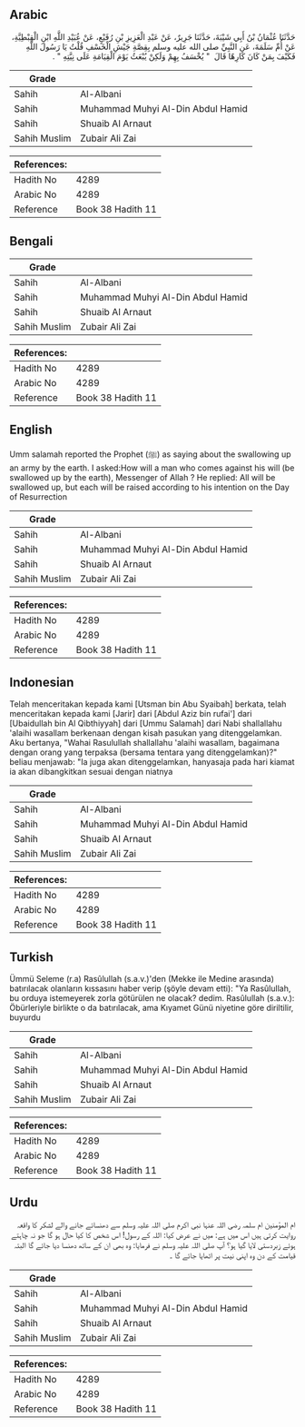 ## Arabic


<div dir="rtl" lang="ar" style={{fontSize:'larger',backgroundColor:'#f8f9fa',padding:20}}>
حَدَّثَنَا عُثْمَانُ بْنُ أَبِي شَيْبَةَ، حَدَّثَنَا جَرِيرٌ، عَنْ عَبْدِ الْعَزِيزِ بْنِ رُفَيْعٍ، عَنْ عُبَيْدِ اللَّهِ ابْنِ الْقِبْطِيَّةِ، عَنْ أُمِّ سَلَمَةَ، عَنِ النَّبِيِّ صلى الله عليه وسلم بِقِصَّةِ جَيْشِ الْخَسْفِ قُلْتُ يَا رَسُولَ اللَّهِ فَكَيْفَ بِمَنْ كَانَ كَارِهًا قَالَ ‏ "‏ يُخْسَفُ بِهِمْ وَلَكِنْ يُبْعَثُ يَوْمَ الْقِيَامَةِ عَلَى نِيَّتِهِ ‏"‏ ‏.‏
</div>
<div style={{backgroundColor:'#f8f9fa',padding:20, marginBottom: 10}}><table> <thead> <tr> <th>Grade</th> <th></th> </tr> </thead> <tbody> <tr><td>Sahih</td><td>Al-Albani</td></tr><tr><td>Sahih</td><td>Muhammad Muhyi Al-Din Abdul Hamid</td></tr><tr><td>Sahih</td><td>Shuaib Al Arnaut</td></tr><tr><td>Sahih Muslim</td><td>Zubair Ali Zai</td></tr></tbody></table><table> <thead> <tr> <th>References:</th> <th></th> </tr> </thead> <tbody><tr><td>Hadith No</td><td>4289</td></tr><tr><td>Arabic No</td><td>4289</td></tr><tr><td>Reference</td><td>Book 38 Hadith 11</td></tr></tbody></table></div>

## Bengali


<div dir="ltr" lang="bn" style={{fontSize:'larger',backgroundColor:'#f8f9fa',padding:20}}>

</div>
<div style={{backgroundColor:'#f8f9fa',padding:20, marginBottom: 10}}><table> <thead> <tr> <th>Grade</th> <th></th> </tr> </thead> <tbody> <tr><td>Sahih</td><td>Al-Albani</td></tr><tr><td>Sahih</td><td>Muhammad Muhyi Al-Din Abdul Hamid</td></tr><tr><td>Sahih</td><td>Shuaib Al Arnaut</td></tr><tr><td>Sahih Muslim</td><td>Zubair Ali Zai</td></tr></tbody></table><table> <thead> <tr> <th>References:</th> <th></th> </tr> </thead> <tbody><tr><td>Hadith No</td><td>4289</td></tr><tr><td>Arabic No</td><td>4289</td></tr><tr><td>Reference</td><td>Book 38 Hadith 11</td></tr></tbody></table></div>

## English


<div dir="ltr" lang="en" style={{fontSize:'larger',backgroundColor:'#f8f9fa',padding:20}}>
Umm salamah reported the Prophet (ﷺ) as saying about the swallowing up an army by the earth. I asked:How will a man who comes against his will (be swallowed up by the earth), Messenger of Allah ? He replied: All will be swallowed up, but each will be raised according to his intention on the Day of Resurrection
</div>
<div style={{backgroundColor:'#f8f9fa',padding:20, marginBottom: 10}}><table> <thead> <tr> <th>Grade</th> <th></th> </tr> </thead> <tbody> <tr><td>Sahih</td><td>Al-Albani</td></tr><tr><td>Sahih</td><td>Muhammad Muhyi Al-Din Abdul Hamid</td></tr><tr><td>Sahih</td><td>Shuaib Al Arnaut</td></tr><tr><td>Sahih Muslim</td><td>Zubair Ali Zai</td></tr></tbody></table><table> <thead> <tr> <th>References:</th> <th></th> </tr> </thead> <tbody><tr><td>Hadith No</td><td>4289</td></tr><tr><td>Arabic No</td><td>4289</td></tr><tr><td>Reference</td><td>Book 38 Hadith 11</td></tr></tbody></table></div>

## Indonesian


<div dir="ltr" lang="id" style={{fontSize:'larger',backgroundColor:'#f8f9fa',padding:20}}>
Telah menceritakan kepada kami [Utsman bin Abu Syaibah] berkata, telah menceritakan kepada kami [Jarir] dari [Abdul Aziz bin rufai'] dari [Ubaidullah bin Al Qibthiyyah] dari [Ummu Salamah] dari Nabi shallallahu 'alaihi wasallam berkenaan dengan kisah pasukan yang ditenggelamkan. Aku bertanya, "Wahai Rasulullah shallallahu 'alaihi wasallam, bagaimana dengan orang yang terpaksa (bersama tentara yang ditenggelamkan)?" beliau menjawab: "Ia juga akan ditenggelamkan, hanyasaja pada hari kiamat ia akan dibangkitkan sesuai dengan niatnya
</div>
<div style={{backgroundColor:'#f8f9fa',padding:20, marginBottom: 10}}><table> <thead> <tr> <th>Grade</th> <th></th> </tr> </thead> <tbody> <tr><td>Sahih</td><td>Al-Albani</td></tr><tr><td>Sahih</td><td>Muhammad Muhyi Al-Din Abdul Hamid</td></tr><tr><td>Sahih</td><td>Shuaib Al Arnaut</td></tr><tr><td>Sahih Muslim</td><td>Zubair Ali Zai</td></tr></tbody></table><table> <thead> <tr> <th>References:</th> <th></th> </tr> </thead> <tbody><tr><td>Hadith No</td><td>4289</td></tr><tr><td>Arabic No</td><td>4289</td></tr><tr><td>Reference</td><td>Book 38 Hadith 11</td></tr></tbody></table></div>

## Turkish


<div dir="ltr" lang="tr" style={{fontSize:'larger',backgroundColor:'#f8f9fa',padding:20}}>
Ümmü Seleme (r.a) Rasûlullah (s.a.v.)'den (Mekke ile Medine arasında) batırılacak olanların kıssasını haber verip (şöyle devam etti): "Ya Rasûlullah, bu orduya istemeyerek zorla götürülen ne olacak? dedim. Rasûlullah (s.a.v.): Öbürleriyle birlikte o da batırılacak, ama Kıyamet Günü niyetine göre diriltilir, buyurdu
</div>
<div style={{backgroundColor:'#f8f9fa',padding:20, marginBottom: 10}}><table> <thead> <tr> <th>Grade</th> <th></th> </tr> </thead> <tbody> <tr><td>Sahih</td><td>Al-Albani</td></tr><tr><td>Sahih</td><td>Muhammad Muhyi Al-Din Abdul Hamid</td></tr><tr><td>Sahih</td><td>Shuaib Al Arnaut</td></tr><tr><td>Sahih Muslim</td><td>Zubair Ali Zai</td></tr></tbody></table><table> <thead> <tr> <th>References:</th> <th></th> </tr> </thead> <tbody><tr><td>Hadith No</td><td>4289</td></tr><tr><td>Arabic No</td><td>4289</td></tr><tr><td>Reference</td><td>Book 38 Hadith 11</td></tr></tbody></table></div>

## Urdu


<div dir="rtl" lang="ur" style={{fontSize:'larger',backgroundColor:'#f8f9fa',padding:20}}>
ام المؤمنین ام سلمہ رضی اللہ عنہا نبی اکرم صلی اللہ علیہ وسلم سے دھنسائے جانے والے لشکر کا واقعہ روایت کرتی ہیں اس میں ہے: میں نے عرض کیا: اللہ کے رسول! اس شخص کا کیا حال ہو گا جو نہ چاہتے ہوئے زبردستی لایا گیا ہو؟ آپ صلی اللہ علیہ وسلم نے فرمایا: وہ بھی ان کے ساتھ دھنسا دیا جائے گا البتہ قیامت کے دن وہ اپنی نیت پر اٹھایا جائے گا ۔
</div>
<div style={{backgroundColor:'#f8f9fa',padding:20, marginBottom: 10}}><table> <thead> <tr> <th>Grade</th> <th></th> </tr> </thead> <tbody> <tr><td>Sahih</td><td>Al-Albani</td></tr><tr><td>Sahih</td><td>Muhammad Muhyi Al-Din Abdul Hamid</td></tr><tr><td>Sahih</td><td>Shuaib Al Arnaut</td></tr><tr><td>Sahih Muslim</td><td>Zubair Ali Zai</td></tr></tbody></table><table> <thead> <tr> <th>References:</th> <th></th> </tr> </thead> <tbody><tr><td>Hadith No</td><td>4289</td></tr><tr><td>Arabic No</td><td>4289</td></tr><tr><td>Reference</td><td>Book 38 Hadith 11</td></tr></tbody></table></div>